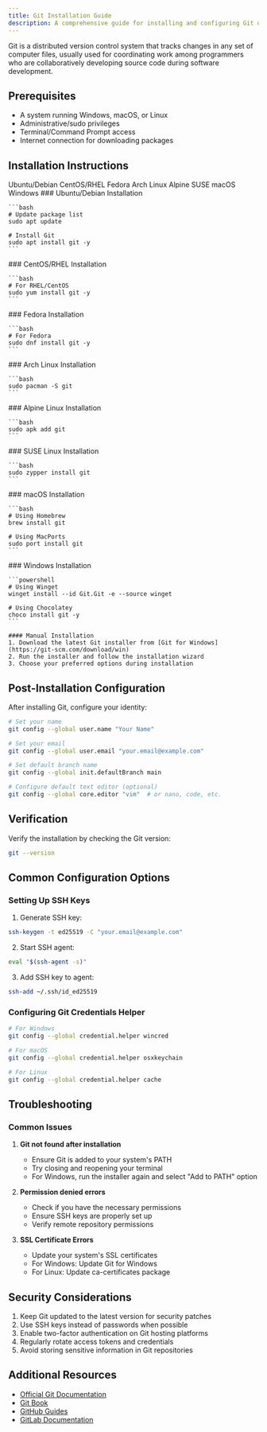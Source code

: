 ```yaml
---
title: Git Installation Guide
description: A comprehensive guide for installing and configuring Git on different operating systems
---
```


Git is a distributed version control system that tracks changes in any set of computer files, usually used for coordinating work among programmers who are collaboratively developing source code during software development.

## Prerequisites

- A system running Windows, macOS, or Linux
- Administrative/sudo privileges
- Terminal/Command Prompt access
- Internet connection for downloading packages

## Installation Instructions

<Tabs defaultValue="ubuntu">
  <TabsList>
    <TabsTrigger value="ubuntu">Ubuntu/Debian</TabsTrigger>
    <TabsTrigger value="centos">CentOS/RHEL</TabsTrigger>
    <TabsTrigger value="fedora">Fedora</TabsTrigger>
    <TabsTrigger value="arch">Arch Linux</TabsTrigger>
    <TabsTrigger value="alpine">Alpine</TabsTrigger>
    <TabsTrigger value="suse">SUSE</TabsTrigger>
    <TabsTrigger value="macos">macOS</TabsTrigger>
    <TabsTrigger value="windows">Windows</TabsTrigger>
  </TabsList>

  <TabsContent value="ubuntu">
    ### Ubuntu/Debian Installation

    ```bash
    # Update package list
    sudo apt update

    # Install Git
    sudo apt install git -y
    ```
  </TabsContent>

  <TabsContent value="centos">
    ### CentOS/RHEL Installation

    ```bash
    # For RHEL/CentOS
    sudo yum install git -y
    ```
  </TabsContent>

  <TabsContent value="fedora">
    ### Fedora Installation

    ```bash
    # For Fedora
    sudo dnf install git -y
    ```
  </TabsContent>

  <TabsContent value="arch">
    ### Arch Linux Installation

    ```bash
    sudo pacman -S git
    ```
  </TabsContent>

  <TabsContent value="alpine">
    ### Alpine Linux Installation

    ```bash
    sudo apk add git
    ```
  </TabsContent>

  <TabsContent value="suse">
    ### SUSE Linux Installation

    ```bash
    sudo zypper install git
    ```
  </TabsContent>

  <TabsContent value="macos">
    ### macOS Installation

    ```bash
    # Using Homebrew
    brew install git

    # Using MacPorts
    sudo port install git
    ```
  </TabsContent>

  <TabsContent value="windows">
    ### Windows Installation

    ```powershell
    # Using Winget
    winget install --id Git.Git -e --source winget

    # Using Chocolatey
    choco install git -y
    ```

    #### Manual Installation
    1. Download the latest Git installer from [Git for Windows](https://git-scm.com/download/win)
    2. Run the installer and follow the installation wizard
    3. Choose your preferred options during installation
  </TabsContent>
</Tabs>

## Post-Installation Configuration

After installing Git, configure your identity:

```bash
# Set your name
git config --global user.name "Your Name"

# Set your email
git config --global user.email "your.email@example.com"

# Set default branch name
git config --global init.defaultBranch main

# Configure default text editor (optional)
git config --global core.editor "vim"  # or nano, code, etc.
```

## Verification

Verify the installation by checking the Git version:

```bash
git --version
```

## Common Configuration Options

### Setting Up SSH Keys

1. Generate SSH key:
```bash
ssh-keygen -t ed25519 -C "your.email@example.com"
```

2. Start SSH agent:
```bash
eval "$(ssh-agent -s)"
```

3. Add SSH key to agent:
```bash
ssh-add ~/.ssh/id_ed25519
```

### Configuring Git Credentials Helper

```bash
# For Windows
git config --global credential.helper wincred

# For macOS
git config --global credential.helper osxkeychain

# For Linux
git config --global credential.helper cache
```

## Troubleshooting

### Common Issues

1. **Git not found after installation**
   - Ensure Git is added to your system's PATH
   - Try closing and reopening your terminal
   - For Windows, run the installer again and select "Add to PATH" option

2. **Permission denied errors**
   - Check if you have the necessary permissions
   - Ensure SSH keys are properly set up
   - Verify remote repository permissions

3. **SSL Certificate Errors**
   - Update your system's SSL certificates
   - For Windows: Update Git for Windows
   - For Linux: Update ca-certificates package

## Security Considerations

1. Keep Git updated to the latest version for security patches
2. Use SSH keys instead of passwords when possible
3. Enable two-factor authentication on Git hosting platforms
4. Regularly rotate access tokens and credentials
5. Avoid storing sensitive information in Git repositories

## Additional Resources

- [Official Git Documentation](https://git-scm.com/doc)
- [Git Book](https://git-scm.com/book/en/v2)
- [GitHub Guides](https://guides.github.com/)
- [GitLab Documentation](https://docs.gitlab.com/) 